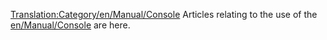[[Translation:Category/en/Manual/Console]]
Articles relating to the use of the [[en/Manual/Console]] are here.